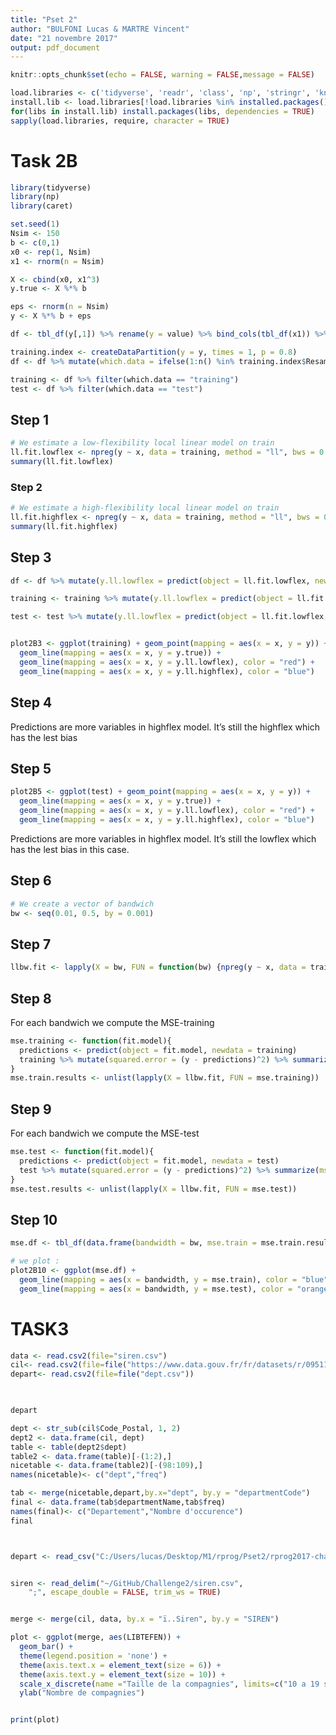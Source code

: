 ---
title: "Pset 2"
author: "BULFONI Lucas & MARTRE Vincent"
date: "21 novembre 2017"
output: pdf_document
---



```{r setup, include=FALSE}
knitr::opts_chunk$set(echo = FALSE, warning = FALSE,message = FALSE)
```

```{r packages, include = FALSE}
load.libraries <- c('tidyverse', 'readr', 'class', 'np', 'stringr', 'knitr')
install.lib <- load.libraries[!load.libraries %in% installed.packages()]
for(libs in install.lib) install.packages(libs, dependencies = TRUE)
sapply(load.libraries, require, character = TRUE)
```


# Task 2B
```{r 2B.setup, include = FALSE , results= FALSE}
library(tidyverse)
library(np)
library(caret)

set.seed(1)
Nsim <- 150
b <- c(0,1)
x0 <- rep(1, Nsim)
x1 <- rnorm(n = Nsim)

X <- cbind(x0, x1^3)
y.true <- X %*% b

eps <- rnorm(n = Nsim)
y <- X %*% b + eps

df <- tbl_df(y[,1]) %>% rename(y = value) %>% bind_cols(tbl_df(x1)) %>% rename(x = value) %>% bind_cols(tbl_df(y.true[,1])) %>% rename(y.true = value)

training.index <- createDataPartition(y = y, times = 1, p = 0.8)
df <- df %>% mutate(which.data = ifelse(1:n() %in% training.index$Resample1, "training", "test"))

training <- df %>% filter(which.data == "training")
test <- df %>% filter(which.data == "test")
```
## Step 1
```{r 2B.Step1, include= false, results = false}
# We estimate a low-flexibility local linear model on train
ll.fit.lowflex <- npreg(y ~ x, data = training, method = "ll", bws = 0.5)
summary(ll.fit.lowflex)
```
### Step 2
```{r 2B.Step2, include = FALSE, results = FALSE}
# We estimate a high-flexibility local linear model on train
ll.fit.highflex <- npreg(y ~ x, data = training, method = "ll", bws = 0.01)
summary(ll.fit.highflex)
```
## Step 3
```{r 2B.Step3,include = FALSE, results= TRUE }
df <- df %>% mutate(y.ll.lowflex = predict(object = ll.fit.lowflex, newdata = df), y.ll.highflex = predict(object = ll.fit.highflex, newdata = df))

training <- training %>% mutate(y.ll.lowflex = predict(object = ll.fit.lowflex, newdata = training), y.ll.highflex = predict(object = ll.fit.highflex, newdata = training))

test <- test %>% mutate(y.ll.lowflex = predict(object = ll.fit.lowflex, newdata = test), y.ll.highflex = predict(object = ll.fit.highflex, newdata = test))


plot2B3 <- ggplot(training) + geom_point(mapping = aes(x = x, y = y)) + 
  geom_line(mapping = aes(x = x, y = y.true)) + 
  geom_line(mapping = aes(x = x, y = y.ll.lowflex), color = "red") + 
  geom_line(mapping = aes(x = x, y = y.ll.highflex), color = "blue")
```
## Step 4
Predictions are more variables in highflex model.
It's still the highflex which has the lest bias

## Step 5
```{r 2B.Step5, results= FALSE, include= FALSE}
plot2B5 <- ggplot(test) + geom_point(mapping = aes(x = x, y = y)) + 
  geom_line(mapping = aes(x = x, y = y.true)) + 
  geom_line(mapping = aes(x = x, y = y.ll.lowflex), color = "red") + 
  geom_line(mapping = aes(x = x, y = y.ll.highflex), color = "blue")
```
Predictions are more variables in highflex model.
It's still the lowflex which has the lest bias in this case.

## Step 6
```{r 2B.Step6, include=FALSE, results=FALSE}
# We create a vector of bandwich 
bw <- seq(0.01, 0.5, by = 0.001)

```
## Step 7
```{r 2B.Step7, include=FALSE, results=FALSE}
llbw.fit <- lapply(X = bw, FUN = function(bw) {npreg(y ~ x, data = training, method = "ll", bws = bw)})
```
## Step 8
For each bandwich we compute the MSE-training
```{r 2B.Step8, include=FALSE, results=FALSE}
mse.training <- function(fit.model){
  predictions <- predict(object = fit.model, newdata = training)
  training %>% mutate(squared.error = (y - predictions)^2) %>% summarize(mse = mean(squared.error))
}
mse.train.results <- unlist(lapply(X = llbw.fit, FUN = mse.training))
```
## Step 9
For each bandwich we compute the MSE-test
```{r 2B.Step9, include=FALSE, results=FALSE}
mse.test <- function(fit.model){
  predictions <- predict(object = fit.model, newdata = test)
  test %>% mutate(squared.error = (y - predictions)^2) %>% summarize(mse = mean(squared.error))
}
mse.test.results <- unlist(lapply(X = llbw.fit, FUN = mse.test))
```
## Step 10
```{r 2B.Step10, include= FALSE, results= TRUE }
mse.df <- tbl_df(data.frame(bandwidth = bw, mse.train = mse.train.results, mse.test = mse.test.results))

# we plot :
plot2B10 <- ggplot(mse.df) + 
  geom_line(mapping = aes(x = bandwidth, y = mse.train), color = "blue") +
  geom_line(mapping = aes(x = bandwidth, y = mse.test), color = "orange")
```





# TASK3
```{r TASK3}


data <- read.csv2(file="siren.csv")  
cil<- read.csv2(file=file("https://www.data.gouv.fr/fr/datasets/r/09511ebe-ebba-4724-9868-2ce5a64e5171"))
depart<- read.csv2(file=file("dept.csv"))

 

depart

dept <- str_sub(cil$Code_Postal, 1, 2)
dept2 <- data.frame(cil, dept)
table <- table(dept2$dept)
table2 <- data.frame(table)[-(1:2),]
nicetable <- data.frame(table2)[-(98:109),]
names(nicetable)<- c("dept","freq")

tab <- merge(nicetable,depart,by.x="dept", by.y = "departmentCode")
final <- data.frame(tab$departmentName,tab$freq)
names(final)<- c("Departement","Nombre d'occurence")
final



depart <- read_csv("C:/Users/lucas/Desktop/M1/rprog/Pset2/rprog2017-challengeB-master/dept.csv")


siren <- read_delim("~/GitHub/Challenge2/siren.csv", 
    ";", escape_double = FALSE, trim_ws = TRUE)


merge <- merge(cil, data, by.x = "ï..Siren", by.y = "SIREN")

plot <- ggplot(merge, aes(LIBTEFEN)) +
  geom_bar() +
  theme(legend.position = 'none') +
  theme(axis.text.x = element_text(size = 6)) +
  theme(axis.text.y = element_text(size = 10)) +
  scale_x_discrete(name ="Taille de la compagnies", limits=c("10 a 19 salaries", "20 a 49 salaries", "50 a 99 salaries", "100 a 199 salaries", "200 a 249 salaries", "500 a 999 salariés", "2 000 a 4 999 salaries")) +
  ylab("Nombre de compagnies")


print(plot)




```







